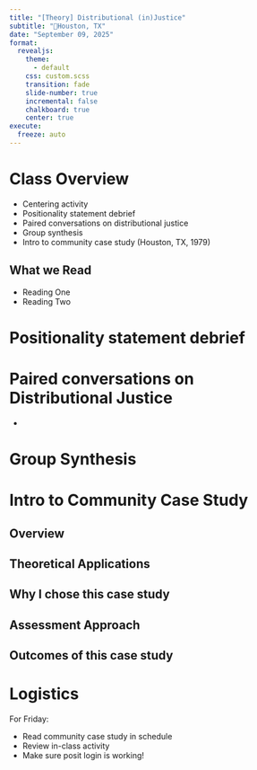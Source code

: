 ```yaml
---
title: "[Theory] Distributional (in)Justice"
subtitle: "📍Houston, TX"
date: "September 09, 2025"
format: 
  revealjs:
    theme:
      - default
    css: custom.scss
    transition: fade
    slide-number: true
    incremental: false 
    chalkboard: true
    center: true
execute:
  freeze: auto
---
```


#  Class Overview 

- Centering activity
- Positionality statement debrief
- Paired conversations on distributional justice
- Group synthesis
- Intro to community case study (Houston, TX, 1979)

## What we Read

- Reading One
- Reading Two

# Positionality statement debrief

# Paired conversations on Distributional Justice

- 

# Group Synthesis

# Intro to Community Case Study

## Overview

## Theoretical Applications 

## Why I chose this case study

## Assessment Approach

## Outcomes of this case study

# Logistics
For Friday: 

- Read community case study in schedule
- Review in-class activity
- Make sure posit login is working!



